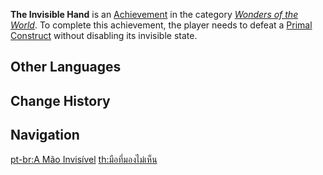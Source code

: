 {{Achievement Infobox
|title        = 
|id           = 82145
|order id     = 2145
|category     = Wonders of the World
|description  = Defeat the [[Primal Construct]] without disabling its invisible state.
|requirements = 
|primogems    = 5
|tracking     = 
|topic        = Primal Construct: Prospector;Primal Construct: Repulsor;Primal Construct: Reshaper;Algorithm of Semi-Intransient Matrix of Overseer Network
|hidden       = 1
|type         = Exploration
}}
'''The Invisible Hand''' is an [[Achievement]] in the category ''[[Wonders of the World]]''. To complete this achievement, the player needs to defeat a [[Primal Construct]] without disabling its invisible state.
<!--
==Gameplay Notes==

==Trivia==

==Video Guides==
{{EVT
|video1   = 
|caption1 = 
}}
-->
==Other Languages==
{{Other Languages
|en      = The Invisible Hand
|zhs     = 看不见的手
|zhs_rm  = Kànbujiàn de Shǒu
|zht     = 看不見的手
|zht_rm  = Kànbujiàn de Shǒu
|zh_tl   = 
|ja      = 見えざる手
|ja_rm   = Miezaru Te
|ja_tl   = 
|ko      = 보이지 않는 손
|ko_rm   = Boiji Anneun Son
|ko_tl   = The Invisible Hand
|es      = La mano invisible
|es_tl   = The Invisible Hand
|fr      = Hop, sans les yeux !
|fr_tl   = Tada, No Eyes!
|ru      = Невидимая рука
|ru_tl   = The Invisible Hand
|th      = มือที่มองไม่เห็น
|th_rm   = 
|th_tl   = 
|vi      = Đôi Tay Tàng Hình
|vi_tl   = 
|de      = Unsichtbare Hand
|de_tl   = Invisible Hand
|id      = Tangan Tak Kasat Mata
|id_tl   = The Invisible Hand
|pt      = A Mão Invisível
|pt_tl   = 
|tr      = Görünmez El
|tr_tl   = 
|it      = Mano invisibile
|it_tl   = 
}}

==Change History==
{{Change History|3.1}}
<!--
==References==
{{Reflist}}
-->
==Navigation==
{{Achievement Navbox}}

[[pt-br:A Mão Invisível]]
[[th:มือที่มองไม่เห็น]]
